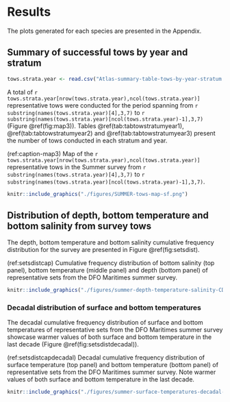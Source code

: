 # Results

The plots generated for each species are presented in the Appendix.

## Summary of successful tows by year and stratum
<!-- There is something weird going on here, there are 2 tows with NAs for stratum, (HAM1980042 set 62 and HAM1982072 set 13). -->
```r
tows.strata.year <- read.csv("Atlas-summary-table-tows-by-year-stratum.csv")
```

A total of `r tows.strata.year[nrow(tows.strata.year),ncol(tows.strata.year)]` representative tows were conducted for the period spanning from `r substring(names(tows.strata.year)[4],3,7)` to `r substring(names(tows.strata.year)[ncol(tows.strata.year)-1],3,7)` (Figure \@ref(fig:map3)). Tables \@ref(tab:tabtowstratumyear1), \@ref(tab:tabtowstratumyear2) and \@ref(tab:tabtowstratumyear3) present the number of tows conducted in each stratum and year.

(ref:caption-map3) Map of the `r tows.strata.year[nrow(tows.strata.year),ncol(tows.strata.year)]` representative tows in the Summer survey from `r substring(names(tows.strata.year)[4],3,7)` to `r substring(names(tows.strata.year)[ncol(tows.strata.year)-1],3,7)`. 

```r
knitr::include_graphics("./figures/SUMMER-tows-map-sf.png")
```


\begin{landscapepage}


```r
#  Number of tows by stratum-year

tows.strata.year <- read.csv("Atlas-summary-table-tows-by-year-stratum.csv")

yrs <- 1970:1989
ii <- which(substring(names(tows.strata.year),3,6) %in% as.character(yrs))
tows.strata.year.1 <- tows.strata.year[,c(1,2,3,ii)]
nr <- nrow(tows.strata.year.1)
## blank the first two columns of the last row
tows.strata.year.1[49,1:2] <- ""

csas_table(tows.strata.year.1,
  col.names=c("Stratum","NAFO Div.","Area (km2)",as.character(yrs)),
  caption = paste0("Number of representative tows conducted in each stratum during the period ",yrs[1]," to ",yrs[length(yrs)],"."),
  format = "latex", align=c("c",rep("r",15))
  ) %>%
  #kableExtra::landscape() %>%
#  kableExtra::kable_styling(font_size = 7, latex_options = "repeat_header", repeat_header_method = "replace") %>% 
  kableExtra::kable_styling(font_size = 6) %>% 
  sub("\\caption\\[\\]\\{\\}", "\\caption*{}", .) 
```

```r
yrs <- 1990:2009
ii <- which(substring(names(tows.strata.year),3,6) %in% as.character(yrs))
tows.strata.year.2 <- tows.strata.year[,c(1,2,3,ii)]
nr <- nrow(tows.strata.year.2)
## blank the first two columns of the last row
tows.strata.year.2[49,1:2] <- ""

csas_table(tows.strata.year.2,
  col.names=c("Stratum","NAFO Div.","Area (km2)",as.character(yrs)),
  caption = paste0("Number of representative tows conducted in each stratum during the period ",yrs[1]," to ",yrs[length(yrs)],"."),
  format = "latex", align=c("c",rep("r",15))
  ) %>%
  #kableExtra::landscape() %>%
#  kableExtra::kable_styling(font_size = 7, latex_options = "repeat_header", repeat_header_method = "replace") %>% 
  kableExtra::kable_styling(font_size = 6) %>% 
  sub("\\caption\\[\\]\\{\\}", "\\caption*{}", .) 
```

```r
yrs <- 2010:2020
ii <- which(substring(names(tows.strata.year),3,6) %in% as.character(yrs))
tows.strata.year.3 <- tows.strata.year[,c(1,2,3,ii)]
nr <- nrow(tows.strata.year.3)
## blank the first two columns of the last row
tows.strata.year.3[49,1:2] <- ""

## totals in the last column
tows.strata.year.3[,ncol(tows.strata.year.3)+1] <- tows.strata.year[,ncol(tows.strata.year)]

csas_table(tows.strata.year.3,
  col.names=c("Stratum","NAFO Div.","Area (km2)",as.character(yrs),"Total"),
  caption = paste0("Number of representative tows conducted in each stratum during the period ",yrs[1]," to ",yrs[length(yrs)], " and for the whole 1970 to 2020 period."),
  format = "latex", align=c("c",rep("r",15))
  ) %>%
  #kableExtra::landscape() %>%
#  kableExtra::kable_styling(font_size = 7, latex_options = "repeat_header", repeat_header_method = "replace") %>% 
  kableExtra::kable_styling(font_size = 6) %>% 
  sub("\\caption\\[\\]\\{\\}", "\\caption*{}", .) 

```
\end{landscapepage}

\clearpage

## Distribution of depth, bottom temperature and bottom salinity from survey tows

The depth, bottom temperature and bottom salinity cumulative frequency distribution for the survey are presented in Figure \@ref(fig:setsdist).

(ref:setsdistcap) Cumulative frequency distribution of bottom salinity (top panel), bottom temperature (middle panel) and depth (bottom panel) of representative sets from the DFO Maritimes summer survey. 

```r
knitr::include_graphics("./figures/summer-depth-temperature-salinity-CDF.png")
```


### Decadal distribution of surface and bottom temperatures

The decadal cumulative frequency distribution of surface and bottom temperatures of representative sets from the DFO Maritimes summer survey showcase warmer values of both surface and bottom temperature in the last decade (Figure \@ref(fig:setsdistdecadal)). 


(ref:setsdistcapdecadal) Decadal cumulative frequency distribution of surface temperature (top panel) and bottom temperature (bottom panel) of representative sets from the DFO Maritimes summer survey. Note warmer values of both surface and bottom temperature in the last decade. 

```r
knitr::include_graphics("./figures/summer-surface-temperatures-decadal-CDF.png")
```

